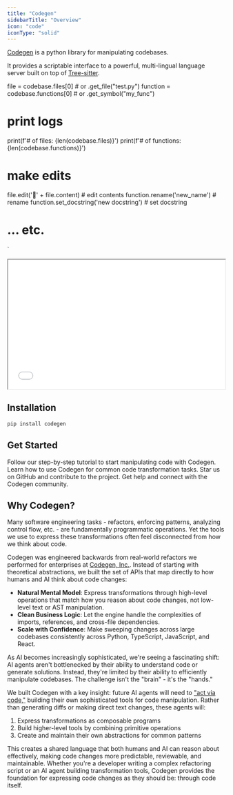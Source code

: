 ```yaml
---
title: "Codegen"
sidebarTitle: "Overview"
icon: "code"
iconType: "solid"
---
```


[Codegen](https://github.com/codegen-sh/codegen-sdk) is a python library for manipulating codebases.

It provides a scriptable interface to a powerful, multi-lingual language server built on top of [Tree-sitter](https://tree-sitter.github.io/tree-sitter/).


file = codebase.files[0] # or .get_file("test.py")
function = codebase.functions[0] # or .get_symbol("my_func")

# print logs

print(f'# of files: {len(codebase.files)}')
print(f'# of functions: {len(codebase.functions)}')

# make edits

file.edit('🌈' + file.content) # edit contents
function.rename('new_name') # rename
function.set_docstring('new docstring') # set docstring

# ... etc.

`

<iframe
  width="100%"
  height="300px"
  scrolling="no"
  src={`http://localhost:3000/embedded/codemod/?code=${encodeURIComponent(
    intoSnippet
  )}`}
  className="rounded-md ring-1 ring-gray-800/50 dark:ring-gray-800/50"

> </iframe>

## Installation

```bash
pip install codegen
```

## Get Started

<CardGroup cols={2}>
  <Card
    title="Get Started"
    icon="graduation-cap"
    href="/introduction/getting-started"
  >
    Follow our step-by-step tutorial to start manipulating code with Codegen.
  </Card>
  <Card title="Tutorials" icon="diagram-project" href="/tutorials/at-a-glance">
    Learn how to use Codegen for common code transformation tasks.
  </Card>
  <Card
    title="View on GitHub"
    icon="github"
    href="https://github.com/codegen-sh/codegen-sdk"
  >
    Star us on GitHub and contribute to the project.
  </Card>
  <Card
    title="Join our Slack"
    icon="slack"
    href="https://join.slack.com/t/codegen-community/shared_invite/..."
  >
    Get help and connect with the Codegen community.
  </Card>
</CardGroup>

## Why Codegen?

Many software engineering tasks - refactors, enforcing patterns, analyzing control flow, etc. - are fundamentally programmatic operations. Yet the tools we use to express these transformations often feel disconnected from how we think about code.

Codegen was engineered backwards from real-world refactors we performed for enterprises at [Codegen, Inc.](/introduction/about). Instead of starting with theoretical abstractions, we built the set of APIs that map directly to how humans and AI think about code changes:

- **Natural Mental Model**: Express transformations through high-level operations that match how you reason about code changes, not low-level text or AST manipulation.
- **Clean Business Logic**: Let the engine handle the complexities of imports, references, and cross-file dependencies.
- **Scale with Confidence**: Make sweeping changes across large codebases consistently across Python, TypeScript, JavaScript, and React.

As AI becomes increasingly sophisticated, we're seeing a fascinating shift: AI agents aren't bottlenecked by their ability to understand code or generate solutions. Instead, they're limited by their ability to efficiently manipulate codebases. The challenge isn't the "brain" - it's the "hands."

We built Codegen with a key insight: future AI agents will need to ["act via code,"](https://voyager.minedojo.org/) building their own sophisticated tools for code manipulation. Rather than generating diffs or making direct text changes, these agents will:

1. Express transformations as composable programs
2. Build higher-level tools by combining primitive operations
3. Create and maintain their own abstractions for common patterns

This creates a shared language that both humans and AI can reason about effectively, making code changes more predictable, reviewable, and maintainable. Whether you're a developer writing a complex refactoring script or an AI agent building transformation tools, Codegen provides the foundation for expressing code changes as they should be: through code itself.
